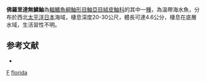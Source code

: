{{Speciesbox
| taxon = Kanekonia florida
| binomial_authority = [[Tanaka|Tanaka]], 1915 
| status = NE
| status_system = IUCN3.1
}}
'''佛羅里達無鱗鮋'''為[[輻鰭魚綱|輻鰭魚綱]][[鮋形目|鮋形目]][[鮋亞目|鮋亞目]][[絨皮鮋科|絨皮鮋科]]的其中一[[種|種]]，為溫帶海水魚，分布於西北[[太平洋|太平洋]][[日本|日本]]海域，棲息深度20-30公尺，體長可達4.6公分，棲息在底層水域，生活習性不明。

==参考文献==
*{{FishBase_species|genus=Kanekonia|species=florida|year=2014|month=6}}

{{鮋形目小作品}}
{{Taxonbar}}
[[Category:_1915年描述的鱼类|F]]
[[Category:無鱗鮋屬|florida]]